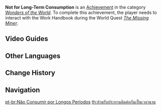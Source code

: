 {{Achievement Infobox
|title        = 
|id           = 81212
|order id     = 1198
|category     = Wonders of the World
|description  = Find [[Uncle He]], the missing miner, in The Chasm.
|requirements = Earned during ''[[The Missing Miner]]''.
|primogems    = 5
|tracking     = 
|hidden       = 1
|topic        = 
|type         = Quest
}}
'''Not for Long-Term Consumption''' is an [[Achievement]] in the category ''[[Wonders of the World]]''. To complete this achievement, the player needs to interact with the Work Handbook during the World Quest ''[[The Missing Miner]]''.
<!--
==Trivia==
-->

==Video Guides==
{{EVT
|video1   = https://youtu.be/yNDJ-q1X9Ig
|caption1 = Not for Long-Term Consumption Guide
}}

==Other Languages==
{{Other Languages
|en      = Not for Long-Term Consumption
|zhs     = 请勿长期食用
|zhs_rm  = Qǐngwù Chángqí Shíyòng
|zht     = 請勿長期食用
|zht_rm  = Qǐngwù Chángqí Shíyòng
|zh_tl   = Please Avoid Long-Term Consumption
|ja      = 長期摂取を避けてください
|ja_rm   = Chouki Sesshu wo Sakete Kudasai
|ja_tl   = Please Avoid Long-Term Consumption
|ko      = 장기적으로 복용하지 마세요
|ko_rm   = Janggijeok-euro Bogyonghaji Maseyo
|ko_tl   = Not for Long-Term Consumption
|es      = Ingerir con precaución
|es_tl   = Consume with Caution
|fr      = À consommer avec modération !
|fr_tl   = To Be Consumed With Moderation!
|ru      = Не для длительного хранения
|ru_tl   = Not for Long-Term Storage
|th      = ห้ามรับประทานติดต่อกันเป็นเวลานาน
|th_rm   = 
|th_tl   = 
|vi      = Đừng Ăn Trong Thời Gian Dài
|vi_tl   = 
|de      = Nicht für den langzeitigen Verzehr geeignet
|de_tl   = Not Suitable for Long-Term Consumption
|id      = Bukan untuk Dikonsumsi Terus Menerus
|id_tl   = Not for Continuous Consumption
|pt      = Não Consumir por Longos Períodos
|pt_tl   = 
|tr      = Uzun Süreli Tüketime Uygun Değil
|tr_tl   = 
|it      = Prodotto senza conservanti
|it_tl   = 
}}

==Change History==
{{Change History|2.6}}
<!--
==References==
{{Reflist}}
-->
==Navigation==
{{Achievement Navbox|Wonders of the World|Quest}}

[[pt-br:Não Consumir por Longos Períodos]]
[[th:ห้ามรับประทานติดต่อกันเป็นเวลานาน]]